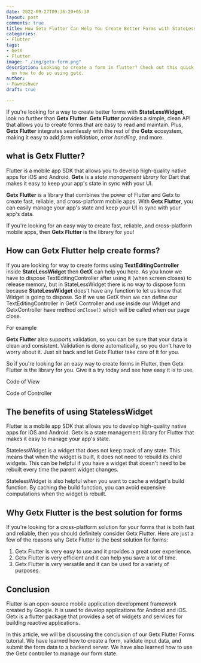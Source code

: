 ```yaml
---
date: 2022-09-27T09:36:29+05:30
layout: post
comments: true
title: How Getx Flutter Can Help You Create Better Forms with StateLessWidget
categories:
- Flutter
tags:
- GetX
- Flutter
image: "./img/getx-form.png"
description: Looking to create a form in flutter? Check out this quick and easy guide
  on how to do so using getx.
author:
- Pawneshwer
draft: true

---
```


If you're looking for a way to create better forms with **StateLessWidget**, look no further than **Getx Flutter**. **Getx Flutter** provides a simple, clean API that allows you to create forms that are easy to read and maintain. Plus, **Getx Flutter** integrates seamlessly with the rest of the **Getx** ecosystem, making it easy to add _form validation_, _error handling_, and more.

## what is Getx Flutter?

Flutter is a mobile app SDK that allows you to develop high-quality native apps for iOS and Android. **Getx** is a _state management library_ for Dart that makes it easy to keep your app's state in sync with your UI.

**Getx Flutter** is a library that combines the power of Flutter and Getx to create fast, reliable, and cross-platform mobile apps. With **Getx Flutter**, you can easily manage your app's state and keep your UI in sync with your app's data.

If you're looking for an easy way to create fast, reliable, and cross-platform mobile apps, then **Getx Flutter** is the library for you!

## How can Getx Flutter help create forms?

If you are looking for way to create forms using **TextEditingController** inside **StateLessWidget** then **GetX** can help you here. As you know we have to dispose TextEditingController after using it (when screen closes) to release memory, but in StateLessWidget there is no way to dispose form because **StateLessWidget** does't have any function to let us know that Widget is going to dispose. So if we use GetX then we can define our TextEditingController in GetX Controller and use inside our Widget and GetxController have method `onClose()` which will be called when our page close.

For example

**Getx Flutter** also supports validation, so you can be sure that your data is clean and consistent. Validation is done automatically, so you don't have to worry about it. Just sit back and let Getx Flutter take care of it for you.

So if you're looking for an easy way to create forms in Flutter, then Getx Flutter is the library for you. Give it a try today and see how easy it is to use.

Code of View
<Gist id='ac85f2c3aaa67c72399e357f6049e06f' />

Code of Controller
<Gist id='085f5c8ce0ce23db14005dc40f1c74ee' />

## The benefits of using StatelessWidget

Flutter is a mobile app SDK that allows you to develop high-quality native apps for iOS and Android. Getx is a state management library for Flutter that makes it easy to manage your app's state.

StatelessWidget is a widget that does not keep track of any state. This means that when the widget is built, it does not need to rebuild its child widgets. This can be helpful if you have a widget that doesn't need to be rebuilt every time the parent widget changes.

StatelessWidget is also helpful when you want to cache a widget's build function. By caching the build function, you can avoid expensive computations when the widget is rebuilt.

## Why Getx Flutter is the best solution for forms

If you're looking for a cross-platform solution for your forms that is both fast and reliable, then you should definitely consider Getx Flutter. Here are just a few of the reasons why Getx Flutter is the best solution for forms:

1. Getx Flutter is very easy to use and it provides a great user experience.
2. Getx Flutter is very efficient and it can help you save a lot of time.
3. Getx Flutter is very versatile and it can be used for a variety of purposes.

## Conclusion

Flutter is an open-source mobile application development framework created by Google. It is used to develop applications for Android and iOS. Getx is a flutter package that provides a set of widgets and services for building reactive applications.

In this article, we will be discussing the conclusion of our Getx Flutter Forms tutorial. We have learned how to create a form, validate input data, and submit the form data to a backend server. We have also learned how to use the Getx controller to manage our form state.
